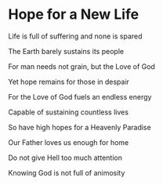 # Hope for a New Life

Life is full of suffering and none is spared

The Earth barely sustains its people

For man needs not grain, but the Love of God

Yet hope remains for those in despair

For the Love of God fuels an endless energy

Capable of sustaining countless lives

So have high hopes for a Heavenly Paradise

Our Father loves us enough for home

Do not give Hell too much attention

Knowing God is not full of animosity

